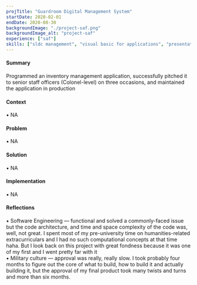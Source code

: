 ```yaml
---
projTitle: "Guardroom Digital Management System"
startDate: 2020-02-01
endDate: 2020-08-30
backgroundImage: "./project-saf.png"
backgroundImage_alt: "project-saf"
experience: ["saf"]
skills: ["sldc management", "visual basic for applications", "presentation"]
---
```


<h4>Summary</h4>
    <div>
    Programmed an inventory management application, successfully pitched it to senior staff officers (Colonel-level) on three occasions, and maintained the application in production
    </div>

<h4>Context</h4>
    <div>
    ▪ NA
    </div>

<h4>Problem</h4>
    <div>
    ▪ NA
    </div>

<h4>Solution</h4>
    <div>
    ▪ NA
    </div>

<h4>Implementation</h4>
    <div>
    ▪ NA
    </div>
    
<h4>Reflections</h4>
    <div>
    ▪ Software Engineering — functional and solved a commonly-faced issue but the code architecture, and time and space complexity of the code was, well, not great. I spent most of my pre-university time on humanities-related extracurriculars and I had no such computational concepts at that time haha. But I look back on this project with great fondness because it was one of my first and I went pretty far with it <br/>
    ▪ Military culture — approval was really, really slow. I took probably four months to figure out the core of what to build, how to build it and actually building it, but the approval of my final product took many twists and turns and more than six months.
    </div>
